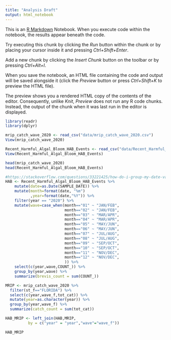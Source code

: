 ```yaml
---
title: "Analysis Draft"
output: html_notebook
---
```


This is an [R Markdown](http://rmarkdown.rstudio.com) Notebook. When you execute code within the notebook, the results appear beneath the code. 

Try executing this chunk by clicking the *Run* button within the chunk or by placing your cursor inside it and pressing *Ctrl+Shift+Enter*. 


Add a new chunk by clicking the *Insert Chunk* button on the toolbar or by pressing *Ctrl+Alt+I*.

When you save the notebook, an HTML file containing the code and output will be saved alongside it (click the *Preview* button or press *Ctrl+Shift+K* to preview the HTML file).

The preview shows you a rendered HTML copy of the contents of the editor. Consequently, unlike *Knit*, *Preview* does not run any R code chunks. Instead, the output of the chunk when it was last run in the editor is displayed.

```r
library(readr)
library(dplyr)
```


```r
mrip_catch_wave_2020 <- read_csv("data/mrip_catch_wave_2020.csv")
View(mrip_catch_wave_2020)

Recent_Harmful_Algal_Bloom_HAB_Events <- read_csv("data/Recent_Harmful_Algal_Bloom_(HAB)_Events.csv")
View(Recent_Harmful_Algal_Bloom_HAB_Events)

```

```r
head(mrip_catch_wave_2020)
head(Recent_Harmful_Algal_Bloom_HAB_Events)
```

```r
#https://stackoverflow.com/questions/33221425/how-do-i-group-my-date-variable-into-month-year-in-r
HAB <- Recent_Harmful_Algal_Bloom_HAB_Events %>%
    mutate(date=as.Date(SAMPLE_DATE)) %>%
    mutate(month=format(date, "%m")
           ,year=format(date,"%Y")) %>%
    filter(year == "2020") %>%
    mutate(wave=case_when(month=="01" ~ "JAN/FEB",
                          month=="02" ~ "JAN/FEB",
                          month=="03" ~ "MAR/APR",
                          month=="04" ~ "MAR/APR",
                          month=="05" ~ "MAY/JUN",
                          month=="06" ~ "MAY/JUN",
                          month=="07" ~ "JUL/AUG",
                          month=="08" ~ "JUL/AUG",
                          month=="09" ~ "SEP/OCT",
                          month=="10" ~ "SEP/OCT",
                          month=="11" ~ "NOV/DEC",
                          month=="12" ~ "NOV/DEC",
                          )) %>%
    select(c(year,wave,COUNT_)) %>% 
    group_by(year,wave) %>%
    summarize(brevis_count = sum(COUNT_))

MRIP <- mrip_catch_wave_2020 %>%
  filter(st_f=="FLORIDA") %>%
  select(c(year,wave_f,tot_cat)) %>% 
  mutate(year=as.character(year)) %>% 
  group_by(year,wave_f) %>%
  summarize(catch_count = sum(tot_cat))

```

```r

HAB_MRIP <- left_join(HAB,MRIP, 
          by = c("year" = "year","wave"="wave_f"))

HAB_MRIP

```


